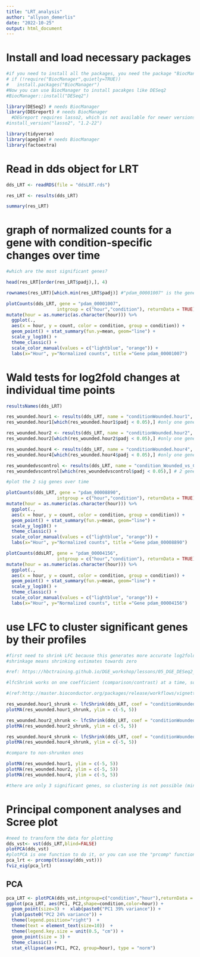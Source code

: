 ```yaml
---
title: "LRT_analysis"
author: "allyson_demerlis"
date: "2022-10-25"
output: html_document
---
```

# Install and load necessary packages
```r
#if you need to install all the packages, you need the package "BiocManager" first.
# if (!require("BiocManager",quietly=TRUE))
#   install.packages("BiocManager")
#Now you can use BiocManager to install pacakges like DESeq2
#BiocManager::install("DESeq2")

library(DESeq2) # needs BiocManager
library(DEGreport) # needs BiocManager
  #DEGreport requires lasso2, which is not available for newer versions of R. To install lasso2, run library(remotes) (might need to install that package first), then run:
#install_version("lasso2", "1.2-22")

library(tidyverse) 
library(apeglm) # needs BiocManager
library(factoextra)
```

# Read in dds object for LRT
```r
dds_LRT <- readRDS(file = "ddsLRT.rds")

res_LRT <- results(dds_LRT)

summary(res_LRT)
```

# graph of normalized counts for a gene with condition-specific changes over time
```r
#which are the most significant genes?

head(res_LRT[order(res_LRT$padj),], 4)

rownames(res_LRT)[which.min(res_LRT$padj)] #"pdam_00001007" is the gene with lowest p-value

plotCounts(dds_LRT, gene = "pdam_00001007", 
                   intgroup = c("hour","condition"), returnData = TRUE) %>% 
mutate(hour = as.numeric(as.character(hour))) %>% 
  ggplot(.,
  aes(x = hour, y = count, color = condition, group = condition)) + 
  geom_point() + stat_summary(fun.y=mean, geom="line") +
  scale_y_log10() + 
  theme_classic() +
  scale_color_manual(values = c("lightblue", "orange")) +
  labs(x="Hour", y="Normalized counts", title ="Gene pdam_00001007")
```

# Wald tests for log2fold changes at individual time points
```r
resultsNames(dds_LRT)

res_wounded.hour1 <- results(dds_LRT, name = "conditionWounded.hour1", test="Wald")
res_wounded.hour1[which(res_wounded.hour1$padj < 0.05),] #only one gene is significant

res_wounded.hour2 <- results(dds_LRT, name = "conditionWounded.hour2", test="Wald")
res_wounded.hour2[which(res_wounded.hour2$padj < 0.05),] #only one gene is significant

res_wounded.hour4 <- results(dds_LRT, name = "conditionWounded.hour4", test="Wald")
res_wounded.hour4[which(res_wounded.hour4$padj < 0.05),] #only one gene is significant

res_woundedvscontrol <- results(dds_LRT, name = "condition_Wounded_vs_Control", test="Wald")
res_woundedvscontrol[which(res_woundedvscontrol$padj < 0.05),] # 2 genes overall: pdam_00008890 and pdam_00004156

#plot the 2 sig genes over time 

plotCounts(dds_LRT, gene = "pdam_00008890", 
                   intgroup = c("hour","condition"), returnData = TRUE) %>% 
mutate(hour = as.numeric(as.character(hour))) %>% 
  ggplot(.,
  aes(x = hour, y = count, color = condition, group = condition)) + 
  geom_point() + stat_summary(fun.y=mean, geom="line") +
  scale_y_log10() + 
  theme_classic() +
  scale_color_manual(values = c("lightblue", "orange")) +
  labs(x="Hour", y="Normalized counts", title ="Gene pdam_00008890")

plotCounts(ddsLRT, gene = "pdam_00004156", 
                   intgroup = c("hour","condition"), returnData = TRUE) %>% 
mutate(hour = as.numeric(as.character(hour))) %>% 
  ggplot(.,
  aes(x = hour, y = count, color = condition, group = condition)) + 
  geom_point() + stat_summary(fun.y=mean, geom="line") +
  scale_y_log10() + 
  theme_classic() +
  scale_color_manual(values = c("lightblue", "orange")) +
  labs(x="Hour", y="Normalized counts", title ="Gene pdam_00004156")
```

# use LFC to cluster significant genes by their profiles
```r
#first need to shrink LFC because this generates more accurate log2fold change estimates
#shrinkage means shrinking estimates towards zero

#ref: https://hbctraining.github.io/DGE_workshop/lessons/05_DGE_DESeq2_analysis2.html#:~:text=Shrunken%20log2%20foldchanges%20(LFC),High%20dispersion%20values

#lfcShrink works on one coefficient (comparison/contrast) at a time, so you need to run one for each coefficient from the LRT model

#(ref:http://master.bioconductor.org/packages/release/workflows/vignettes/rnaseqGene/inst/doc/rnaseqGene.html#time-course-experiments)

res_wounded.hour1_shrunk <- lfcShrink(dds_LRT, coef = "conditionWounded.hour1", type="apeglm")
plotMA(res_wounded.hour1_shrunk, ylim = c(-5, 5))

res_wounded.hour2_shrunk <- lfcShrink(dds_LRT, coef = "conditionWounded.hour2", type="apeglm")
plotMA(res_wounded.hour2_shrunk, ylim = c(-5, 5))

res_wounded.hour4_shrunk <- lfcShrink(dds_LRT, coef = "conditionWounded.hour4", type="apeglm")
plotMA(res_wounded.hour4_shrunk, ylim = c(-5, 5))

#compare to non-shrunken ones

plotMA(res_wounded.hour1, ylim = c(-5, 5))
plotMA(res_wounded.hour2, ylim = c(-5, 5))
plotMA(res_wounded.hour4, ylim = c(-5, 5))

#there are only 3 significant genes, so clustering is not possible (minimum number of genes required is 15 for degPatterns)
```

# Principal component analyses and Scree plot
```r
#need to transform the data for plotting
dds_vst<- vst(dds_LRT,blind=FALSE)
plotPCA(dds_vst)
#plotPCA is one function to do it, or you can use the "prcomp" function, which lets you create a scree plot
pca_lrt <- prcomp(t(assay(dds_vst)))
fviz_eig(pca_lrt)
```

## PCA
```r
pca_LRT <- plotPCA(dds_vst,intgroup=c("condition","hour"),returnData = TRUE)
ggplot(pca_LRT, aes(PC1, PC2,shape=condition,color=hour)) + 
  geom_point(size=3) +  xlab(paste0("PC1 39% variance")) + 
  ylab(paste0("PC2 24% variance")) + 
  theme(legend.position="right")  + 
  theme(text = element_text(size=10))  + 
  theme(legend.key.size = unit(0.5, "cm")) + 
  geom_point(size = 3) +
  theme_classic() + 
  stat_ellipse(aes(PC1, PC2, group=hour), type = "norm")
```


